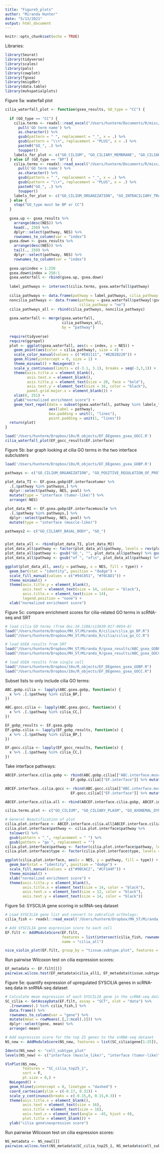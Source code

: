 ```yaml
---
title: "Figure5_plots"
author: "Miranda Hunter"
date: "5/13/2021"
output: html_document
---
```


```r
knitr::opts_chunk$set(echo = TRUE)
```


Libraries:
``` r
library(Seurat)
library(tidyverse)
library(scales)
library(pals)
library(cowplot)
library(fgsea)
library(msigdbr)
library(data.table)
library(mvhspatialplots)
```


Figure 5a: waterfall plot
``` r
cilia_waterfall_plot <- function(gsea_results, GO_type = "CC") {
  
  if (GO_type == "CC") {
    cilia.terms <- readxl::read_excel("/Users/hunterm/Documents/R/misc/cilia/cilia_go_CC.xlsx") %>% 
      pull('GO term name') %>% 
      as.character() %>% 
      gsub(pattern = " ", replacement = "_", x = .) %>% 
      gsub(pattern = "\\+", replacement = "PLUS", x = .) %>% 
      paste0("GO_", .) %>%
      toupper() 
    labels_for_plot <- c("GO_CILIUM", "GO_CILIARY_MEMBRANE", "GO_CILIARY_PLASM", "GO_CILIARY_BASAL_BODY")
  } else if (GO_type == "BP") {
    cilia.terms <- readxl::read_excel("/Users/hunterm/Documents/R/misc/cilia/cilia_go_BP.xlsx") %>% 
      pull('GO term name') %>% 
      as.character() %>% 
      gsub(pattern = " ", replacement = "_", x = .) %>% 
      gsub(pattern = "\\+", replacement = "PLUS", x = .) %>% 
      paste0("GO_", .) %>%
      toupper() 
    labels_for_plot <- c("GO_CILIUM_ORGANIZATION", "GO_INTRACILIARY_TRANSPORT", "GO_INTRACILIARY_TRANSPORT_INVOLVED_IN_CILIUM_ASSEMBLY", "GO_MOTILE_CILIUM_ASSEMBLY")
  } else {
    stop("GO_type must be BP or CC")
  }
  
  gsea.up <- gsea_results %>% 
    arrange(desc(NES)) %>% 
    head(., 250) %>% 
    dplyr::select(pathway, NES) %>% 
    rownames_to_column(var = "index")
  gsea.down <- gsea_results %>% 
    arrange(desc(NES)) %>% 
    tail(., 250) %>% 
    dplyr::select(pathway, NES) %>% 
    rownames_to_column(var = "index") 
  
  gsea.up$index = 1:250
  gsea.down$index = 250:1
  gsea.waterfall <- rbind(gsea.up, gsea.down)
  
  label_pathways <- intersect(cilia.terms, gsea.waterfall$pathway)
  
  cilia_pathways <- data.frame(pathway = label_pathways, cilia_pathway = "yes")
  noncilia_pathways <- data.frame(pathway = gsea.waterfall$pathway[!gsea.waterfall$pathway %in% label_pathways],
                                  cilia_pathway = "no")
  cilia_pathways_all <- rbind(cilia_pathways, noncilia_pathways)
  
  gsea.waterfall <- merge(gsea.waterfall,
                          cilia_pathways_all,
                          by = "pathway")
  
  require(tidyverse)
  require(ggrepel)
  plot <- ggplot(gsea.waterfall, aes(x = index, y = NES)) + 
    geom_point(aes(color = cilia_pathway), size = 4) +
    scale_color_manual(values = c("#E01111", "#B2B2B220")) +
    geom_hline(yintercept = 0, size = 1) +
    theme_minimal() + NoLegend() +
    scale_y_continuous(limits = c(-3.1, 3.1), breaks = seq(-3,3,1)) +
    theme(axis.title.x = element_blank(),
          axis.text.x = element_blank(),
          axis.title.y = element_text(size = 20, face = "bold"),
          axis.text.y = element_text(size = 16, color = "black"),
          panel.grid.major.x = element_blank()) +
    xlim(0, 251) +
    ylab("normalized enrichment score") +
    geom_text_repel(data = subset(gsea.waterfall, pathway %in% labels_for_plot),
                    aes(label = pathway),
                    box.padding = unit(1, "lines"),
                    point.padding = unit(1, "lines"))
  return(plot)
}

load('/Users/hunterm/Dropbox/10x/R_objects/EF_DEgenes_gsea_GOCC.R')
cilia_waterfall_plot(EF_gocc_results$EF.interface)
```


Figure 5b: bar graph looking at cilia GO terms in the two interface subclusters
``` r
load('/Users/hunterm/Dropbox/10x/R_objects/EF_DEgenes_gsea_GOBP.R')

pathways <- c("GO_CILIUM_ORGANIZATION", "GO_POSITIVE_REGULATION_OF_PROTEIN_LOCALIZATION_TO_CILIUM", "GO_CELL_PROJECTION_ASSEMBLY", "GO_MICROTUBULE_BASED_PROCESS", "GO_MICROTUBULE_CYTOSKELETON_ORGANIZATION", "GO_CILIARY_BASAL_BODY_PLASMA_MEMBRANE_DOCKING")

plot_data_TI <- EF.gsea.gobp$EF.interfacetumor %>% 
  .[.$pathway %in% pathways,] %>% 
  dplyr::select(pathway, NES, pval) %>%
  mutate(type = "interface (tumor-like)") %>% 
  arrange(-NES)

plot_data_MI <- EF.gsea.gobp$EF.interfacemuscle %>% 
  .[.$pathway %in% pathways,] %>% 
  dplyr::select(pathway, NES, pval) %>%
  mutate(type = "interface (muscle-like)")

pathways2 <- c("GO_CILIARY_BASAL_BODY", "GO_")


plot_data_all <- rbind(plot_data_TI, plot_data_MI)
plot_data_all$pathway <- factor(plot_data_all$pathway, levels = rev(plot_data_TI$pathway))
plot_data_all$pathway <- gsub("GO_", "", plot_data_all$pathway) %>% gsub("_", " ", .) %>% tolower()
plot_data_all$pathway <- gsub("of ", "of\n", plot_data_all$pathway) %>% gsub("body ", "body\n", .)

ggplot(plot_data_all, aes(y = pathway, x = NES, fill = type)) +
  geom_bar(stat = "identity", position = "dodge") +
  scale_fill_manual(values = c("#94C851", "#70CAD1")) + 
  theme_minimal() +
  theme(axis.title.y = element_blank(),
        axis.text = element_text(size = 14, colour = "black"),
        axis.title.x = element_text(size = 14),
        legend.position = "none") +
  xlab("normalized enrichment score") 
```



Figure 5c: compare enrichment scores for cilia-related GO terms in scRNA-seq and SRT 
``` r
# load cilia GO terms (from doi:10.1186/s13630-017-0054-8)
load("/Users/hunterm/Dropbox/MH_ST/Miranda_R/cilia/cilia_go_BP.R")
load("/Users/hunterm/Dropbox/MH_ST/Miranda_R/cilia/cilia_go_CC.R")

# load GSEA results from SRT
load("/Users/hunterm/Dropbox/MH_ST/Miranda_R/gsea_results/ABC_gsea_GOBP.R")
load("/Users/hunterm/Dropbox/MH_ST/Miranda_R/gsea_results/ABC_gsea_GOCC.R")

# load GSEA results from single cell
load("/Users/hunterm/Dropbox/10x/R_objects/EF_DEgenes_gsea_GOBP.R")
load("/Users/hunterm/Dropbox/10x/R_objects/EF_DEgenes_gsea_GOCC.R")
```


Subset lists to only include cilia GO terms:
``` r
ABC.gobp.cilia <- lapply(ABC.gsea.gobp, function(x) {
  x %>% .[.$pathway %in% cilia_BP,]
})

ABC.gocc.cilia <- lapply(ABC.gsea.gocc, function(x) {
  x %>% .[.$pathway %in% cilia_CC,]
})

EF_gobp_results <- EF.gsea.gobp
EF.gobp.cilia <- lapply(EF_gobp_results, function(x) {
  x %>% .[.$pathway %in% cilia_BP,]
})

EF.gocc.cilia <- lapply(EF_gocc_results, function(x) {
  x %>% .[.$pathway %in% cilia_CC,]
})
```

Take interface pathways:
``` r
ABCEF.interface.cilia.gobp <- rbind(ABC.gobp.cilia[["ABC.interface.muscle"]] %>% mutate(type = "ST"),
                              EF.gobp.cilia[["EF.interface"]] %>% mutate(type = "scRNA-seq"))

ABCEF.interface..cilia.gocc <- rbind(ABC.gocc.cilia[["ABC.interface.muscle"]] %>% mutate(type = "ST"),
                              EF.gocc.cilia[["EF.interface"]] %>% mutate(type = "scRNA-seq"))

ABCEF.interface.cilia.all <- rbind(ABCEF.interface.cilia.gobp, ABCEF.interface..cilia.gocc)

cilia.terms.plot <- c("GO_CILIUM", "GO_CILIARY_PLASM", "GO_AXONEMAL_DYNEIN_COMPLEX", "GO_INTRACILIARY_TRANSPORT_PARTICLE", "GO_CILIARY_TRANSITION_ZONE", "GO_POSITIVE_REGULATION_OF_CILIUM_ASSEMBLY", "GO_PROTEIN_LOCALIZATION_TO_CILIUM", "GO_DE_NOVO_CENTRIOLE_ASSEMBLY", "GO_CILIUM_ORGANIZATION")

# General Beautification of plot
cilia.plot.interface <- ABCEF.interface.cilia.all[ABCEF.interface.cilia.all$pathway %in% cilia.terms.plot,] %>% group_by(type) %>% arrange(-NES)
cilia.plot.interface$pathway <- cilia.plot.interface$pathway %>% 
  tolower() %>%
  gsub(pattern = "_", replacement = " ") %>%
  gsub(pattern = "go ", replacement = "")
cilia.plot.interface$pathway <- factor(cilia.plot.interface$pathway, levels = (cilia.plot.interface %>% filter(type == "scRNA-seq") %>% arrange(NES) %>% pull(pathway)))
cilia.plot.interface$type <- factor(cilia.plot.interface$type, levels = c("ST", "scRNA-seq"))

ggplot(cilia.plot.interface, aes(x = NES, y = pathway, fill = type)) +
  geom_bar(stat = "identity", position = "dodge") +
  scale_fill_manual(values = c("#9BCAC2", "#CF144F")) +
  theme_minimal() +
  xlab("normalized enrichment score") +
  theme(axis.title.y = element_blank(),
        axis.title.x = element_text(size = 14, color = "black"),
        axis.text.x = element_text(size = 12, color = "black"),
        axis.text.y = element_text(size = 14, color = "black"))

```


Figure 5d: SYSCILIA gene scoring in scRNA-seq dataset
``` r
# Load SYSCILIA gene list and convert to zebrafish orthologs:
cilia_fish <- readxl::read_excel('/Users/hunterm/Dropbox/MH_ST/Miranda_R/cilia/cilia_gene_list_full.xlsx') %>% pull(`Gene Name`) %>% convert_to_fish_scoring()

# Add SYSCILIA gene expression score to each cell
EF.filt <- AddModuleScore(EF.filt,
                          features = list(intersect(cilia_fish, rownames(EF.filt))),
                          name = "cilia_all")

nice_violin_plot(EF.filt, group_by = "tissue.subtype.plot", features = "cilia_all1", pt.size = 0)
```

Run pairwise Wilcoxon test on cilia expression scores: 
``` r
EF_metadata <- EF.filt[[]]
pairwise.wilcox.test(EF_metadata$cilia_all1, EF_metadata$tissue.subtype.plot, p.adjust.method = "bonferroni")
```


Figure 5e: quantify expression of upregulated SYSCILIA genes in scRNA-seq data in snRNA-seq dataset
``` r
# Calculate mean expression of each SYSCILIA gene in the scRNA-seq dataset
SC_cilia <- GetAssayData(EF.filt, assay = "SCT", slot = "data") %>%
  .[rownames(.) %in% cilia_fish,] %>%
  data.frame() %>%
  rownames_to_column(var = "gene") %>% 
  mutate(mean = rowMeans(.[,2:ncol(.)])) %>%
  dplyr::select(gene, mean) %>%
  arrange(-mean)

# Add expression score for the top 25 genes to the snRNA-seq dataset
NS_new <- AddModuleScore(NS_new, features = list(SC_cilia$gene[1:25]), name = "SC_cilia_top25_")

Idents(NS_new) <- "cell_subtype_plot"
levels(NS_new) <- c("interface (muscle_like)", "interface (tumor-like)", "interface (immune-like)", "interface (liver-like)", "interface (intestinal-like)", "tumor", "muscle", "other")

VlnPlot(NS_new, 
        features = "SC_cilia_top25_1", 
        sort = F, 
        pt.size = 0,) + 
  NoLegend() + 
  geom_hline(yintercept = 0, linetype = "dashed") +
  coord_cartesian(ylim = c(-0.17, 0.31)) + 
  scale_y_continuous(breaks = c(-0.15,0, 0.15,0.3)) +
  theme(axis.title.x = element_blank(),
        axis.text = element_text(size = 16),
        axis.title = element_text(size = 16),
        axis.text.x = element_text(angle = -45, hjust = 0),
        plot.title = element_blank()) +
  ylab("cilia gene\nexpression score")
```

Run pairwise Wilcoxon test on cilia expression scores: 
``` r
NS_metadata <- NS_new[[]] 
pairwise.wilcox.test(NS_metadata$SC_cilia_top25_1, NS_metadata$cell_subtype_plot, p.adjust.method = "bonferroni")
```







